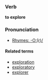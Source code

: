 ===Verb===
'''to explore'''

===Pronunciation===
*[[Rhymes:English:-O:(r)/|Rhymes: -O:(r)/]]

====Related terms====
*[[exploration]]
*[[exploratory]]
*[[explorer]]